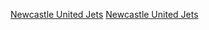 {{NoteTA
|T=zh-hans:Category:纽卡斯尔联喷气机球员;zh-hk:Category:紐卡素噴射機球員;zh-tw:Category:紐卡索噴射機球員;
|G1=ALeague
}}
{{Commonscat|Players of Newcastle Jets FC}}

[[Category:紐卡素噴射機|Newcastle United Jets]]
[[Category:效力澳洲球會的球員|Newcastle United Jets]]